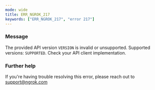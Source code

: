 ```yaml
---
mode: wide
title: ERR_NGROK_217
keywords: ["ERR_NGROK_217", "error 217"]
---
```



### Message

The provided API version `VERSION` is invalid or unsupported. Supported versions: `SUPPORTED`. Check your API client implementation.

<ErrorDetails />

### Further help

If you're having trouble resolving this error, please reach out to [support@ngrok.com](mailto:support@ngrok.com?subject=Help%20with%20ERR_NGROK_217)
